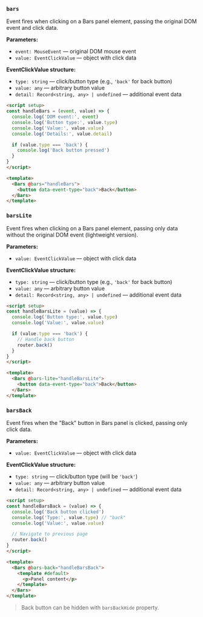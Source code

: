 ### `bars`

Event fires when clicking on a Bars panel element, passing the original DOM event and click data.

**Parameters:**
- `event: MouseEvent` — original DOM mouse event
- `value: EventClickValue` — object with click data

**EventClickValue structure:**
- `type: string` — click/button type (e.g., `'back'` for back button)
- `value: any` — arbitrary button value
- `detail: Record<string, any> | undefined` — additional event data

```html
<script setup>
const handleBars = (event, value) => {
  console.log('DOM event:', event)
  console.log('Button type:', value.type)
  console.log('Value:', value.value)
  console.log('Details:', value.detail)

  if (value.type === 'back') {
    console.log('Back button pressed')
  }
}
</script>

<template>
  <Bars @bars="handleBars">
    <button data-event-type="back">Back</button>
  </Bars>
</template>
```

### `barsLite`

Event fires when clicking on a Bars panel element, passing only data without the original DOM event (lightweight version).

**Parameters:**
- `value: EventClickValue` — object with click data

**EventClickValue structure:**
- `type: string` — click/button type (e.g., `'back'` for back button)
- `value: any` — arbitrary button value
- `detail: Record<string, any> | undefined` — additional event data

```html
<script setup>
const handleBarsLite = (value) => {
  console.log('Button type:', value.type)
  console.log('Value:', value.value)

  if (value.type === 'back') {
    // Handle back button
    router.back()
  }
}
</script>

<template>
  <Bars @bars-lite="handleBarsLite">
    <button data-event-type="back">Back</button>
  </Bars>
</template>
```

### `barsBack`

Event fires when the "Back" button in Bars panel is clicked, passing only click data.

**Parameters:**
- `value: EventClickValue` — object with click data

**EventClickValue structure:**
- `type: string` — click/button type (will be `'back'`)
- `value: any` — arbitrary button value
- `detail: Record<string, any> | undefined` — additional event data

```html
<script setup>
const handleBarsBack = (value) => {
  console.log('Back button clicked')
  console.log('Type:', value.type) // "back"
  console.log('Value:', value.value)

  // Navigate to previous page
  router.back()
}
</script>

<template>
  <Bars @bars-back="handleBarsBack">
    <template #default>
      <p>Panel content</p>
    </template>
  </Bars>
</template>
```

> Back button can be hidden with `barsBackHide` property.

